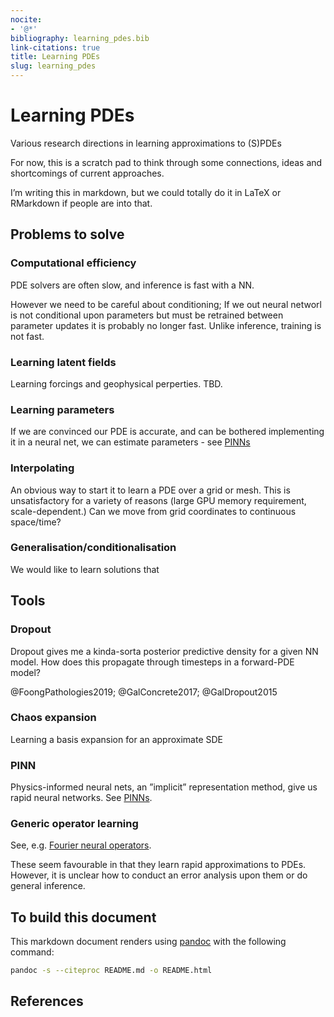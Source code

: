 ```yaml
---
nocite:
- '@*'
bibliography: learning_pdes.bib
link-citations: true
title: Learning PDEs
slug: learning_pdes
---
```


# Learning PDEs

Various research directions in learning approximations to (S)PDEs

For now, this is a scratch pad to think through some connections, ideas and shortcomings of current approaches.

I'm writing this in markdown, but we could totally do it in LaTeX or RMarkdown if people are into that.

## Problems to solve

### Computational efficiency

PDE solvers are often slow, and inference is fast with a NN. 

However we need to be careful about conditioning; If we out neural networl is not conditional upon parameters but must be retrained between parameter updates it is probably no longer fast. Unlike inference, training is not fast.

### Learning latent fields

Learning forcings and geophysical perperties. TBD.

### Learning parameters

If we are convinced our PDE is accurate, and can be bothered implementing it in a neural net, we can estimate parameters - see [PINNs](#pinn)

### Interpolating

An obvious way to start it to learn a PDE over a grid or mesh.
This is unsatisfactory for a variety of reasons (large GPU memory requirement, scale-dependent.)
Can we move from grid coordinates to continuous space/time?

### Generalisation/conditionalisation

We would like to learn solutions that 

## Tools

### Dropout

Dropout gives me a kinda-sorta posterior predictive density for a given NN model.
How does this propagate through timesteps in a forward-PDE model?

@FoongPathologies2019; @GalConcrete2017; @GalDropout2015

### Chaos expansion

Learning a basis expansion for an approximate SDE

### PINN

Physics-informed neural nets, an ”implicit” representation method, give us rapid neural networks.
See [PINNs](https://danmackinlay.name/notebook/ml_pde.html#learning-a-pde).

### Generic operator learning

See, e.g. [Fourier neural operators](https://danmackinlay.name/notebook/ml_pde.html#fourier-neural-operator).

These seem favourable in that they learn rapid approximations to PDEs. However, it is unclear how to conduct an error analysis upon them or do general inference.

## To build this document

This markdown document renders using [pandoc](https://pandoc.org/) with the following command:

```bash
pandoc -s --citeproc README.md -o README.html
```

## References

::: {#refs}
:::
